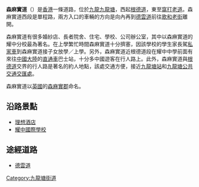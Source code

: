 {{Infobox Hong Kong Road
|   中文街道名稱    = 森麻實道
|   英文街道名稱    = Somerset Road
|   圖片    = Image:Somerset Road 2018.jpg
|   圖片說明    = 森麻實道
|   隸屬幹線     =  
|   路段總長度    =  0.23
|   車速限制    =  
|   行車線數量    = 1線單程（根德道至德雲道一段）<br/>2線雙程（德雲道至窩打老道一段）
|   所在地區    = [[九龍城區|九龍城區]]
|   起點    = [[根德道|根德道]]近[[理想酒店|理想酒店]]
|   終點    = [[窩打老道|窩打老道]]
|   道路命名日期    =  
|   命名文件    =  
|   道路動工日期    =  
|   道路興建計劃    =  
|   道路舊名資料    =  
|   通車日期    =  
|   收費 =
}}

'''森麻實道'''（{{lang-en|'''Somerset Road'''}}）是[[香港|香港]]一條道路，位於[[九龍|九龍]][[九龍塘|九龍塘]]，西起[[根德道|根德道]]，東至[[窩打老道|窩打老道]]。森麻實道西段是單程路，兩方入口的車輛的方向是向內再到[[德雲道|德雲道]]前往[[歌和老街|歌和老街]]離開。

森麻實道有很多婚紗店、長者院舍、住宅、學校、公司辦公室，其中以森麻實道的耀中分校最為著名。在上學繁忙時間森麻實道十分擠塞，因該學校的學生家長駕[[私家車|私家車]]到森麻實道接子女放學／上學。另外，森麻實道近根德道段在耀中中學前面有來往[[中國大陸|中國大陸]]的[[直通車|直通車]]巴士站，十分多中國遊客在行人路上。此外，森麻實道與[[根德道|根德道]]交界的行人路是著名的約人地點，該處交通方便，接近[[九龍塘站_(香港)|九龍塘站]]和[[九龍塘公共交通交匯處|九龍塘公共交通交匯處]]。

森麻實道以[[英國|英國]]的[[森麻實郡|森麻實郡]]命名。 

==沿路景點==
*[[理想酒店|理想酒店]]
*[[耀中國際學校|耀中國際學校]]

==途經道路==
*[[德雲道|德雲道]]

{{九龍塘街道}}
{{HK-trans-stub}}

[[Category:九龍塘街道|Category:九龍塘街道]]
